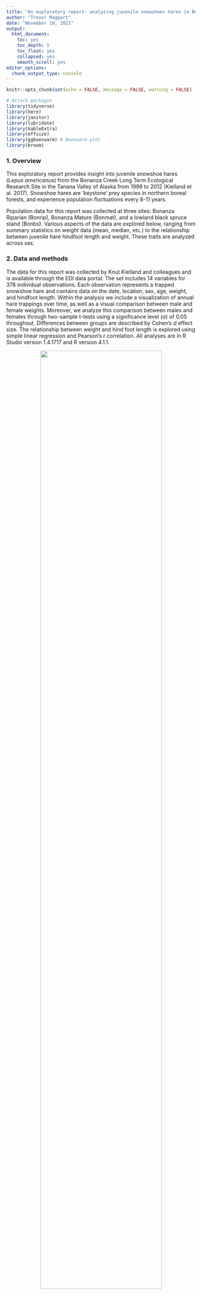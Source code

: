 ```yaml
---
title: "An exploratory report: analyzing juvenile snowshoes hares in Bonanza Creek Experimental Forest"
author: "Trevor Maggart"
date: "November 10, 2021"
output:
  html_document:
    toc: yes
    toc_depth: 5
    toc_float: yes
    collapsed: yes
    smooth_scroll: yes
editor_options: 
  chunk_output_type: console
---
```


```r
knitr::opts_chunk$set(echo = FALSE, message = FALSE, warning = FALSE)

# Attach packages
library(tidyverse)
library(here)
library(janitor)
library(lubridate)
library(kableExtra)
library(effsize)
library(ggbeeswarm) # Beeswarm plot
library(broom)
```

### 1. Overview

This exploratory report provides insight into juvenile snowshoe hares (*Lepus americanus*) from the Bonanza Creek Long Term Ecological Research Site in the Tanana Valley of Alaska from 1999 to 2012 (Kielland et al. 2017). Snowshoe hares are 'keystone' prey species in northern boreal forests, and experience population fluctuations every 8-11 years.

Population data for this report was collected at three sites: Bonanza Riparian (Bonrip), Bonanza Mature (Bonmat), and a lowland black spruce stand (Bonbs). Various aspects of the data are explored below, ranging from summary statistics on weight data (mean, median, etc.) to the relationship between juvenile hare hindfoot length and weight. These traits are analyzed across sex.

### 2. Data and methods

The data for this report was collected by Knut Kielland and colleagues and is available through the EDI data portal. The set includes 14 variables for 378 individual observations. Each observation represents a trapped snowshoe hare and contains data on the date, location, sex, age, weight, and hindfoot length. Within the analysis we include a visualization of annual hare trappings over time, as well as a visual comparison between male and female weights. Moreover, we analyze this comparison between males and females through two-sample t-tests using a significance level ($\alpha$) of 0.05 throughout. Differences between groups are described by Cohen’s *d* effect size. The relationship between weight and hind foot length is explored using simple linear regression and Pearson’s r correlation. All analyses are in R Studio version 1.4.1717 and R version 4.1.1.

<center>![](bonanza_forest.jpg){width=80%}</center>
<br>

**Figure 1.** Aerial image of the Bonanza Creek Experimental Forest, home to the keystone species snowshoe hares (*Lepus americanus*) (Credit: Roger Reuss)

```r
# Read in the data
hares <- read_csv(here("data","bonanza_hares.csv")) %>%
  clean_names() # Clean the data to lower_case_snake
```

```r
juvenile_hares <- hares %>%
  filter(age=="j") %>% # filter for age
  mutate(date_new = mdy(date)) %>% # Create new date
  mutate(year = year(date_new)) %>% # Create year
  group_by(year) %>%
  mutate(site = case_when(      # Create a new site variable
    grid == "bonrip" ~ "Bonrip",
    grid == "bonmat" ~ "Bonmat",
    grid == "bonbs" ~ "Bonbs")) 

juvenile_hares_count <- juvenile_hares %>%
  summarize(hare_count =  n())

juvenile_hares_count_summary <- juvenile_hares_count %>% # summarize the descriptive statistics
  summarize(mean_count = mean(hare_count, na.rm = TRUE),
            median_count = median(hare_count, na.rm = TRUE),
            sd_count = sd(hare_count, na.rm = TRUE),
            max_count = max(hare_count, na.rm = TRUE),
            min_count = min(hare_count, na.rm = TRUE))
            
```

### 3. Preliminary results
##### Annual juvenile hare traps

```r
ggplot(data = juvenile_hares_count, aes(x = year, y = hare_count)) +
  geom_col(bins = 15, fill = "#6496FF", color = "darkblue", alpha = 0.9) +
  theme_light() +
  scale_x_continuous(breaks = 1999:2012, minor_breaks = NULL) +
  labs(x = "\nYear",
       y = "Count\n") +
  theme(axis.title.x = element_text(hjust = 0.5, vjust = 0.2),
        plot.caption = element_text(hjust = 0.5))
```

**Figure 2.** Observed annual juvenile hare traps spanning the years 1999 - 2012. Columns represent the total count of observed juvenile hares across the timespan. Data: (Kielland et al. 2017).

##### Descriptive statistics pertaining to hare counts

<br>
<center>**Table 1.** Summary of juvenile hare trap count statistics</center>

```r
juvenile_hares_count_summary %>% # create a table using kable
 kable(col.names = c("Mean (Count)", 
                     "Median (Count)", 
                     "Standard Deviation (Count)",
                     "Max (Count)", 
                     "Min (Count)"),
        digits = 1) %>%
  kable_styling(bootstrap_options = "striped", full_width = F, position = "center")
```

Juvenile hare populations peaked at the start of the study in 1999 with a total of `r juvenile_hares_count_summary$max_count` juvenile hare trappings. Since then, juvenile hare populations have fluctuated, but shown a general downward trend through time. Across the recorded years, mean juvenile hares was `r round(juvenile_hares_count_summary$mean_count, 0)`, standard deviation was `r round(juvenile_hares_count_summary$sd_count, 0)`, and the median was `r round(juvenile_hares_count_summary$median_count, 0)`. Recent years have had a significant decrease in traps. This may be a result of attrition due to a variety of reasons, but to ensure accurate data collection in the future, care should be taken to promote consistent collection techniques. This can be achieved through consistent scheduling, checking traps during the same times annually. Moreover, to make sure the trap locations are consistent across years. 

##### Juvenile hare weights across sex

```r
juvenile_hares_sex <- juvenile_hares %>% 
  mutate(sex = case_when(
    sex == "m" ~ "Male", 
    sex == "f" ~ "Female")) # Create more pleasing labels

ggplot(data = juvenile_hares_sex, aes(x = sex, y =weight)) +
    geom_beeswarm(aes(color = sex), width = 0.15, size = 1.5, alpha = 0.8) +
    scale_color_manual(values = c("#FFC464", "#60BDFF")) +
    geom_boxplot(fill = NA, outlier.color = NA, width = 0.4) +
    stat_summary(fun = mean,
                 geom = 'point',
                 size = 2,
                 shape = 20) +
    facet_wrap(~site) +
    labs(y = 'Weight (g)\n',
         x = '\nSex',
         color = NULL) +
    theme_light() +
    theme(legend.position = 'NULL')
```

**Figure 3.** Visualization of weight (g) distribution across different sexes of juvenile hares. The data is shown across three different sites: Bonanza Riparian (Bonrip), lowland black spruce stand (Bonbs), and Bonanza Mature (Bonmat). Observations with no associated sex data are represented as NA. Data: (Kielland et al. 2017).

The graph shows that male and female hare weights differ. Male weights trend, on average, greater than female weights across all three sites. Bonrip displays the most data and is where we find the maximum weight of both male and female hares. Observations with no associated sex data are represented as NA, and are scarce across the three sites. 

##### Descriptive statistics pertaining to hare weights 
<br>
<center>**Table 1.** Summary of juvenile hare weights (g) across sex</center>
```r
juvenile_hares_summary <- juvenile_hares_sex %>%
  group_by(sex) %>%
  summarize(mean = mean(weight, na.rm = TRUE),
            median = median(weight, na.rm = TRUE),
            sd = sd(weight, na.rm = TRUE),
            max = max(weight, na.rm = TRUE),
            min = min(weight, na.rm = TRUE),
            count = n()) 
```

```r
juvenile_hares_summary %>% # create table using kable
 kable(col.names = c("Sex", 
                     "Mean (g)", 
                     "Median (g)", 
                     "Standard Deviation (g)",
                     "Max (g)", 
                     "Min (g)", 
                     "Count"),
        digits = 2) %>%
  kable_styling(bootstrap_options = "striped", full_width = F, position = "center")
```

```r
# Exploratory graphs analyzing distribution
ggplot(data = juvenile_hares_sex, aes(sample = weight)) +
  geom_qq() +
  facet_wrap(~sex)

ggplot(data = juvenile_hares_sex, aes(x = weight)) +
  geom_histogram(bins = 15) +
  facet_wrap(~sex)
```

```r
# Means Difference
means_difference <- juvenile_hares_summary$mean[2] - juvenile_hares_summary$mean[1]

# Creating the Samples
juvenile_male_sample <- juvenile_hares %>% 
  filter(sex == "m") %>% 
  pull(weight)

juvenile_female_sample <- juvenile_hares %>% 
  filter(sex == "f") %>% 
  pull(weight)

# T Test
juvenile_t <- t.test(juvenile_male_sample, juvenile_female_sample)

# Cohen's d
juvenile_cohen <- cohen.d(juvenile_male_sample, juvenile_female_sample, na.rm = TRUE)
```

Assumptions of normalcy and homoscedasticity were tested using qqplot graphs and exploratory histograms. Female hare weights displayed a relatively normal distribution, but male hare weights displayed a more bimodal distribution. The mean value of male juvenile hare weights is `r round(juvenile_hares_summary$mean[2], 1)` grams and that of female juvenile hares is `r round(juvenile_hares_summary$mean[1], 1)` grams, which results in a difference of `r round(means_difference, 1)` grams. Considering the standard deviation in male hares weight is `r round(juvenile_hares_summary$sd[2], 1)` grams and `r round(juvenile_hares_summary$sd[1], 1)` grams for females, this difference appears negligible. This is corroborated by the small effect size (Cohen's *d* = `r round(juvenile_cohen$estimate, 2)`), but the two-sample t-test suggests there is a significant difference in the sample means (two-sample t-test, t = `r round(juvenile_t$statistic, 2)`, p = `r round(juvenile_t$p.value, 3)`).

```r
ggplot(data = juvenile_hares_sex, aes(x = hindft, y = weight)) +
  geom_point(size = 1.5, aes(color = sex)) +
  theme_minimal() +
  scale_color_manual(values = c("#FFC464", "#60BDFF", "gray")) +
  geom_smooth(method = "lm", se = FALSE, color = "gray30") +
  labs(x = "\nHindfoot Length (mm)",
       y = "Weight (g)\n",
       color = NULL) +
  theme(legend.position = c(0.2, 0.7),
        legend.box.background = element_rect(fill = "white", color = "black"))
```

**Figure 4.** Visualization of weight (g) distribution compared to hindfoot length (mm). Female hares are represented as orange points, while male are represented as blue. Observations with no associated sex data are grey and labeled NA.  

```r
# Pearson Coefficient and Linear Model

juvenile_hare_cor <- cor.test(juvenile_hares$weight, juvenile_hares$hindft) # The Pearson Coefficient 

juvenile_hare_cor_tidy <- tidy(juvenile_hare_cor) 

juvenile_hare_lm <- lm(weight ~ hindft, data = juvenile_hares) # Fitting a linear model

juvenile_hare_lm_glance <- glance(juvenile_hare_lm) 

juvenile_hare_lm_tidy <- tidy(juvenile_hare_lm) # Tidying the linear model

plot(juvenile_hare_lm) # exploratory plots analyzing normality
```

The visualization shows a simple linear regression assessing the relationship between weight (g) and hindfoot length (mm). The result is a moderate linear relationship. This linear regression shows that hindfoot length predicts snowshoe hare weight (p < 0.001, R^2^= `r round(juvenile_hare_lm_glance$r.squared, 2)`) with an average slope of $\beta$ = `r round(juvenile_hare_lm_tidy$estimate[2], 1)` g mm^-1^. This means that with one millimeter increase in hindfoot length, we expect an average increase in hare weight of `r round(juvenile_hare_lm_tidy$estimate[2], 1)` grams. According to this linear regression, hindfoot length and hare weight are significantly positively correlated (Pearson's *r* = `r round(juvenile_hare_cor_tidy$estimate, 2)`, p < 0.001). In this case, the linear regression ignores if homoscedasticity is normal. Pearson's Coefficient may not be the best value to analyze the relationship as it requires both variables to be normally distributed. However, as hindfoot length increases there appears to be increased variance in standard deviation. This, supported by exploratory plots (not shown), implies that the data is heteroscedastic and therefore a simple linear regression model does not fully and accurately reflect the relationship between weight and hindfoot length. To better understand this relationship we may have to investigate other predictor variables that may influence a hare's weight. 

### 4. Summary

This exploratory data analysis reveals the following initial findings:

- Juvenile snowshoe hare counts have decreased overall between 1999 - 2012

- There is statistically significant difference between mean male and female juvenile hare weights, although this effect size is small 

- A linear regression model shows there is a positively correlated linear relationship between weight (g) and hindfoot length (mm). The relationship shows on average that with every 1 mm increase in hind foot length that hare weight will increase by `r round(juvenile_hare_lm_tidy$estimate[2], 1)` g mm^-1^. However, the data does not appear to be normally distributed and therefore this the reliability of this model is called into question.

Next steps:

- Multiple linear regression to better understand the indicator variables that affect juvenile hare weights 

- Additional data collection in the lowland black spruce stand site

- Additional analysis exploring the data for adult hares

### 5. Citation:

Kielland, K., F.S. Chapin, R.W. Ruess, and Bonanza Creek LTER. 2017. Snowshoe hare physical data in Bonanza Creek Experimental Forest: 1999-Present ver 22. Environmental Data Initiative. <https://doi.org/10.6073/pasta/03dce4856d79b91557d8e6ce2cbcdc14>